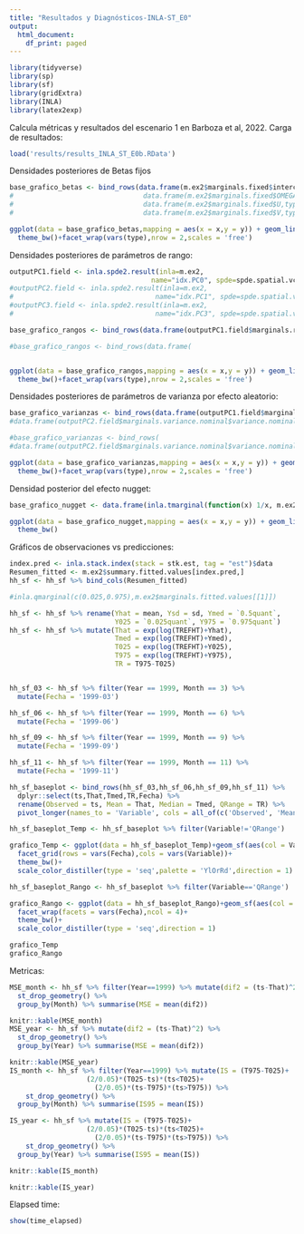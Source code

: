 ```yaml
---
title: "Resultados y Diagnósticos-INLA-ST_E0"
output:
  html_document:
    df_print: paged
---
```


```r
library(tidyverse)
library(sp)
library(sf)
library(gridExtra)
library(INLA)
library(latex2exp)
```

Calcula métricas y resultados del escenario 1 en Barboza et al, 2022. Carga de resultados:
```r
load('results/results_INLA_ST_E0b.RData')
```

Densidades posteriores de Betas fijos
```r
base_grafico_betas <- bind_rows(data.frame(m.ex2$marginals.fixed$intercept,type='beta0'))
#                                data.frame(m.ex2$marginals.fixed$OMEGA,type='beta1'))
#                                data.frame(m.ex2$marginals.fixed$U,type='beta2'),
#                                data.frame(m.ex2$marginals.fixed$V,type='beta3'))

ggplot(data = base_grafico_betas,mapping = aes(x = x,y = y)) + geom_line()+
  theme_bw()+facet_wrap(vars(type),nrow = 2,scales = 'free')
```
Densidades posteriores de parámetros de rango:
```r
outputPC1.field <- inla.spde2.result(inla=m.ex2,
                                   name="idx.PC0", spde=spde.spatial.vcm, do.transf=TRUE)
#outputPC2.field <- inla.spde2.result(inla=m.ex2,
#                                   name="idx.PC1", spde=spde.spatial.vcm, do.transf=TRUE)
#outputPC3.field <- inla.spde2.result(inla=m.ex2,
#                                   name="idx.PC3", spde=spde.spatial.vcm, do.transf=TRUE)

base_grafico_rangos <- bind_rows(data.frame(outputPC1.field$marginals.range.nominal$range.nominal.1,type='PC0'))#,                                 data.frame(outputPC2.field$marginals.range.nominal$range.nominal.1,type='PC1'))

#base_grafico_rangos <- bind_rows(data.frame(                                 data.frame(outputPC2.field$marginals.range.nominal$range.nominal.1,type='PC1')))


ggplot(data = base_grafico_rangos,mapping = aes(x = x,y = y)) + geom_line()+
  theme_bw()+facet_wrap(vars(type),nrow = 2,scales = 'free')
```

Densidades posteriores de parámetros de varianza por efecto aleatorio:
```r
base_grafico_varianzas <- bind_rows(data.frame(outputPC1.field$marginals.variance.nominal$variance.nominal.1,type='PC0'))#,
#data.frame(outputPC2.field$marginals.variance.nominal$variance.nominal.1,type='PC1'))

#base_grafico_varianzas <- bind_rows(
#data.frame(outputPC2.field$marginals.variance.nominal$variance.nominal.1,type='PC1'))

ggplot(data = base_grafico_varianzas,mapping = aes(x = x,y = y)) + geom_line()+
  theme_bw()+facet_wrap(vars(type),nrow = 2,scales = 'free')
```

Densidad posterior del efecto nugget:
```r
base_grafico_nugget <- data.frame(inla.tmarginal(function(x) 1/x, m.ex2$marginals.hyper$`Precision for the Gaussian observations`))

ggplot(data = base_grafico_nugget,mapping = aes(x = x,y = y)) + geom_line()+
  theme_bw()
```


Gráficos de observaciones vs predicciones:
```r
index.pred <- inla.stack.index(stack = stk.est, tag = "est")$data
Resumen_fitted <- m.ex2$summary.fitted.values[index.pred,]
hh_sf <- hh_sf %>% bind_cols(Resumen_fitted)

#inla.qmarginal(c(0.025,0.975),m.ex2$marginals.fitted.values[[1]])

hh_sf <- hh_sf %>% rename(Yhat = mean, Ysd = sd, Ymed = `0.5quant`, 
                          Y025 = `0.025quant`, Y975 = `0.975quant`)
hh_sf <- hh_sf %>% mutate(That = exp(log(TREFHT)+Yhat), 
                          Tmed = exp(log(TREFHT)+Ymed),
                          T025 = exp(log(TREFHT)+Y025),
                          T975 = exp(log(TREFHT)+Y975),
                          TR = T975-T025)


hh_sf_03 <- hh_sf %>% filter(Year == 1999, Month == 3) %>% 
  mutate(Fecha = '1999-03')

hh_sf_06 <- hh_sf %>% filter(Year == 1999, Month == 6) %>% 
  mutate(Fecha = '1999-06')

hh_sf_09 <- hh_sf %>% filter(Year == 1999, Month == 9) %>% 
  mutate(Fecha = '1999-09')

hh_sf_11 <- hh_sf %>% filter(Year == 1999, Month == 11) %>% 
  mutate(Fecha = '1999-11')

hh_sf_baseplot <- bind_rows(hh_sf_03,hh_sf_06,hh_sf_09,hh_sf_11) %>%
  dplyr::select(ts,That,Tmed,TR,Fecha) %>%
  rename(Observed = ts, Mean = That, Median = Tmed, QRange = TR) %>%
  pivot_longer(names_to = 'Variable', cols = all_of(c('Observed', 'Mean', 'Median', 'QRange')), values_to = 'Value')

hh_sf_baseplot_Temp <- hh_sf_baseplot %>% filter(Variable!='QRange') 

grafico_Temp <- ggplot(data = hh_sf_baseplot_Temp)+geom_sf(aes(col = Value))+
  facet_grid(rows = vars(Fecha),cols = vars(Variable))+
  theme_bw()+
  scale_color_distiller(type = 'seq',palette = 'YlOrRd',direction = 1)

hh_sf_baseplot_Rango <- hh_sf_baseplot %>% filter(Variable=='QRange') 

grafico_Rango <- ggplot(data = hh_sf_baseplot_Rango)+geom_sf(aes(col = Value))+
  facet_wrap(facets = vars(Fecha),ncol = 4)+
  theme_bw()+
  scale_color_distiller(type = 'seq',direction = 1)

grafico_Temp
grafico_Rango
```


Metricas:
```r
MSE_month <- hh_sf %>% filter(Year==1999) %>% mutate(dif2 = (ts-That)^2) %>%
  st_drop_geometry() %>%
  group_by(Month) %>% summarise(MSE = mean(dif2))

knitr::kable(MSE_month)
MSE_year <- hh_sf %>% mutate(dif2 = (ts-That)^2) %>%
  st_drop_geometry() %>%
  group_by(Year) %>% summarise(MSE = mean(dif2))

knitr::kable(MSE_year)
IS_month <- hh_sf %>% filter(Year==1999) %>% mutate(IS = (T975-T025)+
                   (2/0.05)*(T025-ts)*(ts<T025)+ 
                     (2/0.05)*(ts-T975)*(ts>T975)) %>%
    st_drop_geometry() %>%
  group_by(Month) %>% summarise(IS95 = mean(IS))

IS_year <- hh_sf %>% mutate(IS = (T975-T025)+
                   (2/0.05)*(T025-ts)*(ts<T025)+ 
                     (2/0.05)*(ts-T975)*(ts>T975)) %>%
    st_drop_geometry() %>%
  group_by(Year) %>% summarise(IS95 = mean(IS))

knitr::kable(IS_month)

knitr::kable(IS_year)
```
Elapsed time:
```r
show(time_elapsed)
```


